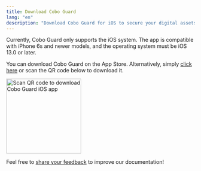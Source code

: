 ```yaml
---
title: Download Cobo Guard
lang: "en"
description: "Download Cobo Guard for iOS to secure your digital assets."
---
```


<Note>Currently, Cobo Guard only supports the iOS system. The app is compatible with iPhone 6s and newer models, and the operating system must be iOS 13.0 or later.</Note>

You can download Cobo Guard on the App Store. Alternatively, simply [click here](https://apps.apple.com/us/app/cobo-guard/id6450997458?ref=cobo-institutional-digital-asset-custody-provider) or scan the QR code below to download it.

<div style={{ display: 'flex', justifyContent: 'center' }}>
  <img src="/en/images/cobo-guard/common/QRcode.png" width="200" height="200" alt="Scan QR code to download Cobo Guard iOS app"></img>
</div>

<Tip>Feel free to [share your feedback](https://forms.zohopublic.com/cobo/form/DocumentFeedbackForm/formperma/QvLOhxJv1_JMsJ-1dleZ8Itb_7rzN-LtgvsDdxosoVI?referrername=manuals) to improve our documentation!</Tip>